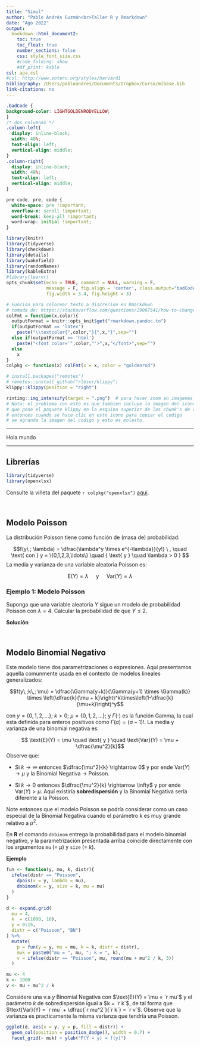 ```yaml
---
title: "Simul"
author: "Pablo Andrés Guzmán<br>Taller R y Rmarkdown"
date: "Ago 2022"
output: 
  bookdown::html_document2:
    toc: true
    toc_float: true
    number_sections: false
    css: style_font_size.css
    #code_folding: show
    #df_print: kable
csl: apa.csl
#csl: http://www.zotero.org/styles/harvard1
bibliography: /Users/pabloandres/Documents/Dropbox/Curso/mibase.bib
link-citations: no
---
```


```css
.badCode {
background-color: LIGHTGOLDENRODYELLOW;
}
/* dos columnas */
.column-left{
  display: inline-block;
  width: 48%;
  text-align: left;
  vertical-align: middle;
}
.column-right{
  display: inline-block;
  width: 48%;
  text-align: left;
  vertical-align: middle;
}

pre code, pre, code {
  white-space: pre !important;
  overflow-x: scroll !important;
  word-break: keep-all !important;
  word-wrap: initial !important;
}
```

```r
library(knitr)
library(tidyverse)
library(checkdown)
library(details)
library(wakefield)
library(randomNames)
library(kableExtra)
#library(learnr)
opts_chunk$set(echo = TRUE, comment = NULL, warning = F, 
               message = F, fig.align = 'center', class.output="badCode",
               fig.width = 3.4, fig.height = 3)
```

```r
# Funcion para colorear texto a discrecion en Rmarkdown
# tomada de: https://stackoverflow.com/questions/29067541/how-to-change-the-font-color
colFmt = function(x,color){
  outputFormat = knitr::opts_knit$get("rmarkdown.pandoc.to")
  if(outputFormat == 'latex')
    paste("\\textcolor{",color,"}{",x,"}",sep="")
  else if(outputFormat == 'html')
    paste("<font color='",color,"'>",x,"</font>",sep="")
  else
    x
}
colpkg <- function(x) colFmt(x = x, color = "goldenrod")
```


```r
# install.packages("remotes")
# remotes::install_github("rlesur/klippy")
klippy::klippy(position = "right")
```

```r
rintimg::img_intensify(target = ".png")  # para hacer zoom en imagenes
# Nota: el problema con esto es que tambien incluye la imagen del icono
# que pone el paquete klippy en la esquina superior de los chunk's de codigo
# entonces cuando se hace clic en este icono para copiar el codigo
# se agranda la imagen del codigo y esto es molesto.
```


***
Hola mundo 

***

## Librerías

```r
library(tidyverse)
library(openxlsx)
```

Consulte la viñeta del paquete `r colpkg("openxlsx")` [aquí](https://cran.r-project.org/web/packages/openxlsx/vignettes/Introduction.html){target="Blank1"}.

<br>

## Modelo Poisson

La distribución Poisson tiene como función de (masa de) probabilidad:

$$f(y\ ; \lambda) = \dfrac{\lambda^y \times e^{-\lambda}}{y!} \ , \quad \text{ con } y = \{0,1,2,3,\ldots\} \quad { \text{ y } \quad \lambda > 0 }  $$
La media y varianza de una variable aleatoria Poisson es:

$$ \text{E}(Y) = \lambda \quad  \text{ y } \quad \text{Var}(Y) = \lambda$$ 

### Ejemplo 1: Modelo Poisson

Suponga que una variable aleatoria $Y$ sigue un modelo de probabilidad Poisson con $\lambda = 4$. Calcular la probabilidad de que $Y \leq 2$.

**Solución**

\begin{eqnarray*}
P(Y \leq 2)  =  \sum_{y = 0}^2 f(y) & = & f(0) + f(1) + f(2) \\
& = & \dfrac{4^0 \times e^{-4}}{0!} + \dfrac{4^1 \times e^{-4}}{1!} + \dfrac{4^2 \times e^{-4}}{2!}
\end{eqnarray*}




<br>

## Modelo Binomial Negativo

Este modelo tiene dos parametrizaciones o expresiones. Aquí presentamos aquella comunmente usada en el contexto de modelos lineales generalizados:

$$f(y\,;k\,; \mu) = \dfrac{\Gamma(y+k)}{\Gamma(y+1) \times \Gamma(k)} \times \left(\dfrac{k}{\mu + k}\right)^k\times\left(1-\dfrac{k}{\mu+k}\right)^y$$

con $y = \{0,1,2, \ldots\}$; $k > 0$; $\mu = \{0,1,2, \ldots\}$; y  $\Gamma(\cdot)$ es la función Gamma, la cual esta definida para enteros positivos como $\Gamma(a) = (a-1)!$. La media y varianza de una binomial negativa es:

$$ \text{E}(Y) = \mu \quad  \text{ y } \quad \text{Var}(Y) = \mu + \dfrac{\mu^2}{k}$$ 
Observe que:

- Si $k \rightarrow \infty$ entonces $\dfrac{\mu^2}{k} \rightarrow 0$ y por ende $\text{Var}(Y) \rightarrow \mu$ y la Binomial Negativa  $\rightarrow$ Poisson.

- Si $k \rightarrow 0$ entonces $\dfrac{\mu^2}{k} \rightarrow \infty$ y por ende $\text{Var}(Y) > \mu$. Aquí existiría **sobredispersión** y la Binomial Negativa  sería diferente a la Poisson.

Note entonces que el modelo Poisson se podría considerar como un caso especial de la Binomial Negativa cuando el parámetro $k$ es muy grande relativo a $\mu^2$. 

En **R** el comando `dnbinom` entrega la probabilidad para el modelo binomial negativo, y la parametrización presentada arriba coincide directamente con los argumentos `mu` (= $\mu$) y `size` (= $k$).

**Ejemplo**

```r
fun <- function(y, mu, k, distr){
  ifelse(distr == "Poisson", 
    dpois(x = y, lambda = mu),
    dnbinom(x = y, size = k, mu = mu)
  )
}

d <- expand.grid(
  mu = 4,
  k  = c(1000, 10),
  y = 0:15,
  distr = c("Poisson", "BN")
) %>%
  mutate(
    p = fun(y = y, mu = mu, k = k, distr = distr),
    muk = paste0("mu = ", mu, "; k = ", k),
    v = ifelse(distr == "Poisson", mu, round(mu + mu^2 / k, 3))
  )

mu <- 4
k <- 1000
v <- mu + mu^2 / k
```

Considere una v.a $y$ Binomial Negativa con $\text{E}(Y) = \mu = `r mu`$ y el parámetro $k$ de sobredispersión igual a $k = `r k`$, de tal forma que $\text{Var}(Y) = `r mu` + \dfrac{`r mu^2`}{`r k`} = `r v`$. Observe que la varianza es practicamente la misma varianza que tendría una Poisson. 

```r
ggplot(d, aes(x = y, y = p, fill = distr)) + 
  geom_col(position = position_dodge(), width = 0.7) +
  facet_grid(~ muk) + ylab("P(Y = y) = f(y)")
```






<br>
<br>
<br>
<br>
<br>





